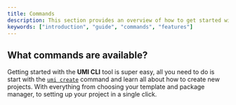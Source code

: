 ```yaml
---
title: Commands
description: This section provides an overview of how to get started with the Documents, Next.js Document Starter Kit.
keywords: ["introduction", "guide", "commands", "features"]
---
```


## What commands are available?

Getting started with the **UMI CLI** tool is super easy, all you need to do is start with the [`umi create`](/cli/commands/create) command and learn all about how to create
new projects. With everything from choosing your template and package manager, to setting up your project in a single click.

<CardGrid>
  <Card
    subtitle="Scaffolding Projects"
    title="Create"
    description="An overview of how to get started with the `umi create` command."
    href="/cli/commands/create"
  />
  <Card
    subtitle="Initialise Your Configuration"
    title="Init"
    description="An overview of how to get started with the `umi init` command."
    href="/cli/commands/init"
  />
  <Card
    subtitle="Building Up With Ease"
    title="Add"
    description="An overview of how to get started with the `umi add` command."
    href="/cli/commands/add"
  />
  <Card
    subtitle="Cleaning Up"
    title="Remove"
    description="An overview of how to get started with the `umi remove` command."
    href="/cli/commands/remove"
  />
  <Card
    subtitle="Support From Within"
    title="Help"
    description="An overview of how to get started with the `umi help` command."
    href="/cli/commands/help"
  />
</CardGrid>
